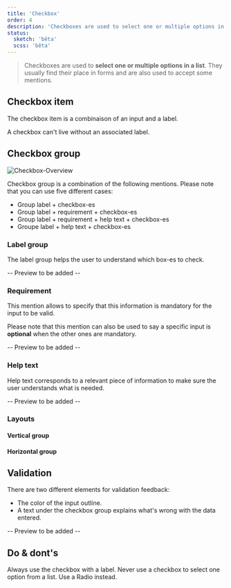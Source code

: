 ```yaml
---
title: 'Checkbox'
order: 4
description: 'Checkboxes are used to select one or multiple options in a list. They usually find their place in forms and are also used to accept some mentions'
status:
  sketch: 'bêta'
  scss: 'bêta'
---
```


> Checkboxes are used to **select one or multiple options in a list**. They usually find their place in forms and are also used to accept some mentions.

<Preview path="intro" nude />

## Checkbox item

The checkbox item is a combinaison of an input and a label.

<Highlight theme="warning">

  A checkbox can't live without an associated label.

</Highlight>

<Preview path="checkbox-item" nude />



## Checkbox group

![Checkbox-Overview](Checkbox-Overview.png)

Checkbox group is a combination of the following mentions. Please note that you can use five different cases:
  - Group label + checkbox-es
  - Group label + requirement + checkbox-es
  - Group label + requirement + help text + checkbox-es
  - Groupe label + help text + checkbox-es

### Label group

The label group helps the user to understand which box-es to check.

-- Preview to be added --

### Requirement

This mention allows to specify that this information is mandatory for the input to be valid.

<Highlight theme="tips">

  Please note that this mention can also be used to say a specific input is **optional** when the other ones are mandatory.

</Highlight>

-- Preview to be added --

### Help text

Help text corresponds to a relevant piece of information to make sure the user understands what is needed.

-- Preview to be added --

### Layouts

#### Vertical group

#### Horizontal group

## Validation

There are two different elements for validation feedback:
  - The color of the input outline.
  - A text under the checkbox group explains what's wrong with the data entered.

-- Preview to be added --

## Do & dont's

<HintItem>Always use the checkbox with a label.</HintItem>
<HintItem dont>
  Never use a checkbox to select one option from a list. Use a Radio instead.
</HintItem>
